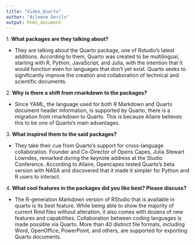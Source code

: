 ```yaml
---
title: "Video_Quarto"
author: "Aileene Derilo"
output: html_document
---
```


1\. **What packages are they talking about?**

-   They are talking about the Quarto package, one of Rstudio's latest additions. According to them, Quarto was created to be multilingual, starting with R, Python, JavaScript, and Julia, with the intention that it would function even for languages that don't yet exist. Quarto seeks to significantly improve the creation and collaboration of technical and scientific documents.

2\. **Why is there a shift from rmarkdown to the packages?**

-   Since YAML, the language used for both R Markdown and Quarto document header information, is supported by Quarto, there is a migration from rmarkdown to Quarto. This is because Allaire believes this to be one of Quarto's main advantages.

3\. **What inspired them to the said packages?**

-   They take their cue from Quarto's support for cross-language collaboration. Founder and Co-Director of Opens Capes, Julia Stewart Lowndes, remarked during the keynote address at the Studio Conference. According to Allaire, Opencapes tested Quarto's beta version with NASA and discovered that it made it simpler for Python and R users to interact.

4\. **What cool features in the packages did you like best? Please discuss?**

-   The R-generation Markdown version of RStudio that is available in quarto is its best feature. While being able to show the majority of current Rmd files without alteration, it also comes with dozens of new features and capabilities. Collaboration between coding languages is made possible via Quarto. More than 40 distinct file formats, including Word, OpenOffice, PowerPoint, and others, are supported for exporting Quarto documents.
